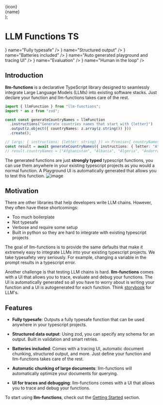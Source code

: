 
  <div className="flex items-center space-x-4">
    <div className="w-6 h-6">{icon}</div>
    <div>
      <div className="my-0 font-medium">{name}</div>
    </div>
  </div>
);

# LLM Functions TS

<div className="grid grid-cols-2 gap-6 my-12 sm:grid-cols-3 ">
  <Feature
    icon={<ShieldCheckIcon className="w-6 h-6" />}
    name="Fully typesafe"
  />
  <Feature
    icon={<DocumentTextIcon className="w-6 h-6" />}
    name="Structured output"
  />
  <Feature
    icon={<Battery100Icon className="w-6 h-6" />}
    name="Batteries included"
  />
  <Feature
    icon={<CodeBracketIcon className="w-6 h-6" />}
    name="Auto generated playground and tracing UI"
  />
  <Feature icon={<BoltIcon className="w-6 h-6" />} name="Evaluation" />
  <Feature icon={<UserIcon className="w-6 h-6" />} name="Human in the loop" />
</div>

## Introduction

**llm-functions** is a declarative TypeScript library designed to seamlessly integrate Large Language Models (LLMs) into existing software stacks.
Just declare your function and llm-functions takes care of the rest.

```typescript
import { llmFunction } from "llm-functions";
import * as z from "zod";

const const generateCountryNames = llmFunction
  .instructions("Generate countries names that start with {letter}")
  .output(z.object({ countryNames: z.array(z.string()) }))
  .create();

// (args: { instructions: {letter: string} }) => Promise<{ countryNames: string[] }>
const result = await generateCountryNames({ instructions: { letter: "A" } });
// result.countryNames = ["Afghanistan", "Albania", "Algeria", "Andorra", "Angola", "Antigua and Barbuda", "Argentina", "Armenia", "Australia", "Austria", "Azerbaijan"]
```

The generated functions are just **strongly typed** typescript functions, you can use them anywhere in your existing typescript projects as you would a normal function.
A Playground UI is automatically generated that allows you to test this function.
![image](/images/g-s-01.png)

## Motivation

There are other libraries that help developers write LLM chains. However, they often have these shortcomings:
- Too much boilerplate
- Not typesafe
- Verbose and require some setup
- Built in python so they are hard to integrate with existing typescript projects

The goal of llm-functions is to provide the same defaults that make it extremely easy to integrate LLMs into your existing typescript projects.
We take typesafety very seriously. For example, changing a variable in the prompt results in a typescript error.

Another challenge is that testing LLM chains is hard. **llm-functions** comes with a UI that allows you to trace, evaluate and debug your functions.
The UI is automatically generated so all you have to worry about is writing your function and a UI is autogenerated for each function. Think [storybook](https://storybook.js.org/) for LLM's.

## Features

- **Fully typesafe**: Outputs a fully typesafe function that can be used anywhere in your typescript projects.

- **Structured data output**: Using zod, you can specify any schema for an output. Built in validation and smart retries.

- **Batteries included**: Comes with a tracing UI, automatic document chunking, structured output, and more. Just define your function and llm-functions takes care of the rest.

- **Automatic chunking of large documents**: llm-functions will automatically optimize your documents for querying.

- **UI for traces and debugging**: llm-functions comes with a UI that allows you to trace and debug your functions.

To start using **llm-functions**, check out the [Getting Started](/docs/getting-started) section.
